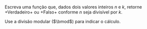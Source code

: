 <!-- Função lógica 'é divisível' -->
::: {#exr-0072}
Escreva uma função que, dados dois valores inteiros $n$ e $k$, retorne +Verdadeiro+ ou +Falso+ conforme $n$ seja divisível por $k$.

Use a divisão modular ($\bmod$) para indicar o cálculo.
:::